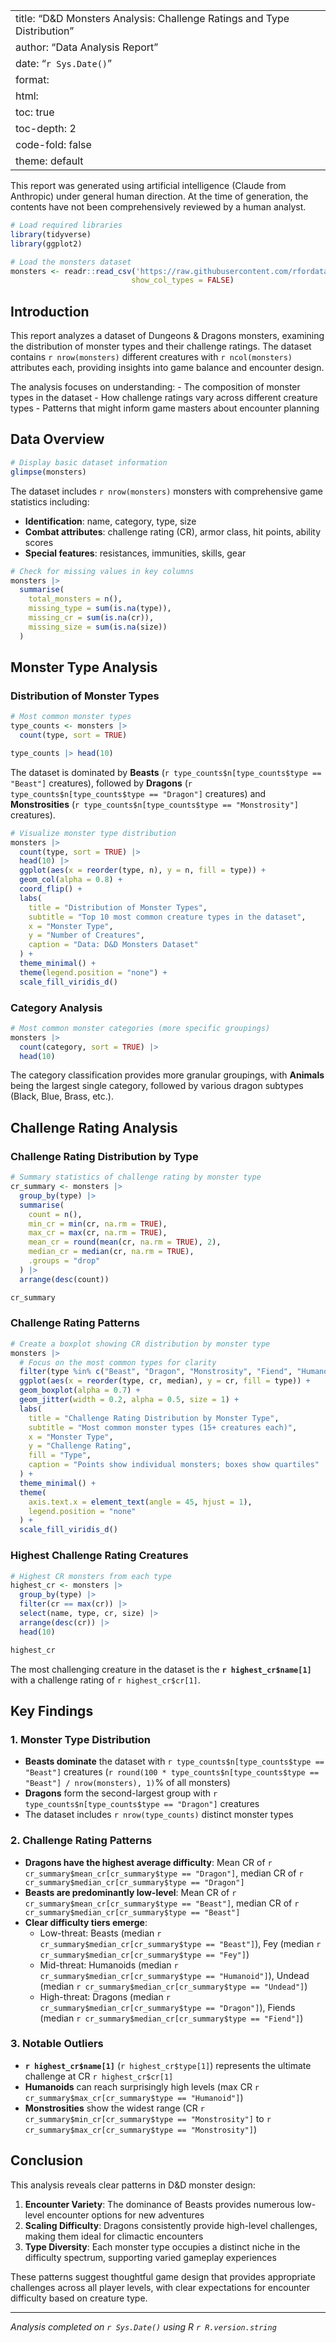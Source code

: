 
---
title: "D&D Monsters Analysis: Challenge Ratings and Type Distribution"
author: "Data Analysis Report"
date: "`r Sys.Date()`"
format:
  html:
    toc: true
    toc-depth: 2
    code-fold: false
    theme: default
---

::: {.callout-note}
This report was generated using artificial intelligence (Claude from Anthropic) under general human direction. At the time of generation, the contents have not been comprehensively reviewed by a human analyst.

<!--
To indicate human review: Delete the line above about contents not being reviewed, and replace this comment with:
The contents have been reviewed and validated by [Your Name], [Your Role] on [Date].
-->
:::

```r
# Load required libraries
library(tidyverse)
library(ggplot2)

# Load the monsters dataset
monsters <- readr::read_csv('https://raw.githubusercontent.com/rfordatascience/tidytuesday/main/data/2025/2025-05-27/monsters.csv', 
                           show_col_types = FALSE)
```

## Introduction

This report analyzes a dataset of Dungeons & Dragons monsters, examining the distribution of monster types and their challenge ratings. The dataset contains `r nrow(monsters)` different creatures with `r ncol(monsters)` attributes each, providing insights into game balance and encounter design.

The analysis focuses on understanding:
- The composition of monster types in the dataset
- How challenge ratings vary across different creature types
- Patterns that might inform game masters about encounter planning

## Data Overview

```r
# Display basic dataset information
glimpse(monsters)
```

The dataset includes `r nrow(monsters)` monsters with comprehensive game statistics including:

- **Identification**: name, category, type, size
- **Combat attributes**: challenge rating (CR), armor class, hit points, ability scores
- **Special features**: resistances, immunities, skills, gear

```r
# Check for missing values in key columns
monsters |>
  summarise(
    total_monsters = n(),
    missing_type = sum(is.na(type)),
    missing_cr = sum(is.na(cr)),
    missing_size = sum(is.na(size))
  )
```

## Monster Type Analysis

### Distribution of Monster Types

```r
# Most common monster types
type_counts <- monsters |> 
  count(type, sort = TRUE)

type_counts |> head(10)
```

The dataset is dominated by **Beasts** (`r type_counts$n[type_counts$type == "Beast"]` creatures), followed by **Dragons** (`r type_counts$n[type_counts$type == "Dragon"]` creatures) and **Monstrosities** (`r type_counts$n[type_counts$type == "Monstrosity"]` creatures).

```r
# Visualize monster type distribution
monsters |>
  count(type, sort = TRUE) |>
  head(10) |>
  ggplot(aes(x = reorder(type, n), y = n, fill = type)) +
  geom_col(alpha = 0.8) +
  coord_flip() +
  labs(
    title = "Distribution of Monster Types",
    subtitle = "Top 10 most common creature types in the dataset",
    x = "Monster Type",
    y = "Number of Creatures",
    caption = "Data: D&D Monsters Dataset"
  ) +
  theme_minimal() +
  theme(legend.position = "none") +
  scale_fill_viridis_d()
```

### Category Analysis

```r
# Most common monster categories (more specific groupings)
monsters |> 
  count(category, sort = TRUE) |>
  head(10)
```

The category classification provides more granular groupings, with **Animals** being the largest single category, followed by various dragon subtypes (Black, Blue, Brass, etc.).

## Challenge Rating Analysis

### Challenge Rating Distribution by Type

```r
# Summary statistics of challenge rating by monster type
cr_summary <- monsters |>
  group_by(type) |>
  summarise(
    count = n(),
    min_cr = min(cr, na.rm = TRUE),
    max_cr = max(cr, na.rm = TRUE),
    mean_cr = round(mean(cr, na.rm = TRUE), 2),
    median_cr = median(cr, na.rm = TRUE),
    .groups = "drop"
  ) |>
  arrange(desc(count))

cr_summary
```

### Challenge Rating Patterns

```r
# Create a boxplot showing CR distribution by monster type
monsters |>
  # Focus on the most common types for clarity
  filter(type %in% c("Beast", "Dragon", "Monstrosity", "Fiend", "Humanoid", "Undead", "Elemental", "Fey")) |>
  ggplot(aes(x = reorder(type, cr, median), y = cr, fill = type)) +
  geom_boxplot(alpha = 0.7) +
  geom_jitter(width = 0.2, alpha = 0.5, size = 1) +
  labs(
    title = "Challenge Rating Distribution by Monster Type",
    subtitle = "Most common monster types (15+ creatures each)",
    x = "Monster Type",
    y = "Challenge Rating",
    fill = "Type",
    caption = "Points show individual monsters; boxes show quartiles"
  ) +
  theme_minimal() +
  theme(
    axis.text.x = element_text(angle = 45, hjust = 1),
    legend.position = "none"
  ) +
  scale_fill_viridis_d()
```

### Highest Challenge Rating Creatures

```r
# Highest CR monsters from each type
highest_cr <- monsters |>
  group_by(type) |>
  filter(cr == max(cr)) |>
  select(name, type, cr, size) |>
  arrange(desc(cr)) |>
  head(10)

highest_cr
```

The most challenging creature in the dataset is the **`r highest_cr$name[1]`** with a challenge rating of `r highest_cr$cr[1]`.

## Key Findings

### 1. Monster Type Distribution
- **Beasts dominate** the dataset with `r type_counts$n[type_counts$type == "Beast"]` creatures (`r round(100 * type_counts$n[type_counts$type == "Beast"] / nrow(monsters), 1)`% of all monsters)
- **Dragons** form the second-largest group with `r type_counts$n[type_counts$type == "Dragon"]` creatures
- The dataset includes `r nrow(type_counts)` distinct monster types

### 2. Challenge Rating Patterns
- **Dragons have the highest average difficulty**: Mean CR of `r cr_summary$mean_cr[cr_summary$type == "Dragon"]`, median CR of `r cr_summary$median_cr[cr_summary$type == "Dragon"]`
- **Beasts are predominantly low-level**: Mean CR of `r cr_summary$mean_cr[cr_summary$type == "Beast"]`, median CR of `r cr_summary$median_cr[cr_summary$type == "Beast"]`
- **Clear difficulty tiers emerge**:
  - Low-threat: Beasts (median `r cr_summary$median_cr[cr_summary$type == "Beast"]`), Fey (median `r cr_summary$median_cr[cr_summary$type == "Fey"]`)
  - Mid-threat: Humanoids (median `r cr_summary$median_cr[cr_summary$type == "Humanoid"]`), Undead (median `r cr_summary$median_cr[cr_summary$type == "Undead"]`)
  - High-threat: Dragons (median `r cr_summary$median_cr[cr_summary$type == "Dragon"]`), Fiends (median `r cr_summary$median_cr[cr_summary$type == "Fiend"]`)

### 3. Notable Outliers
- **`r highest_cr$name[1]`** (`r highest_cr$type[1]`) represents the ultimate challenge at CR `r highest_cr$cr[1]`
- **Humanoids** can reach surprisingly high levels (max CR `r cr_summary$max_cr[cr_summary$type == "Humanoid"]`)
- **Monstrosities** show the widest range (CR `r cr_summary$min_cr[cr_summary$type == "Monstrosity"]` to `r cr_summary$max_cr[cr_summary$type == "Monstrosity"]`)

## Conclusion

This analysis reveals clear patterns in D&D monster design:

1. **Encounter Variety**: The dominance of Beasts provides numerous low-level encounter options for new adventures
2. **Scaling Difficulty**: Dragons consistently provide high-level challenges, making them ideal for climactic encounters
3. **Type Diversity**: Each monster type occupies a distinct niche in the difficulty spectrum, supporting varied gameplay experiences

These patterns suggest thoughtful game design that provides appropriate challenges across all player levels, with clear expectations for encounter difficulty based on creature type.

---

*Analysis completed on `r Sys.Date()` using R `r R.version.string`*
